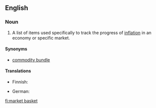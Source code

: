 {{wikipedia}}
==English==
===Noun===
{{en-noun|head=[[market]] [[basket]]}}

# {{context|economics|lang=en}} A list of items used specifically to track the progress of [[inflation]] in an economy or specific market.

====Synonyms====
*[[commodity bundle]]

====Translations====
{{trans-top|a fixed list of items}}
* Finnish: {{t|fi|indeksikori}}
{{trans-mid}}
* German: {{t+|de|Warenkorb}}
{{trans-bottom}}

[[fi:market basket]]